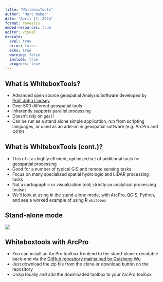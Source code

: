 ```yaml
---
title: "WhiteboxTools"
author: "Marc Weber"
date: "April 17, 2024"
format: revealjs
embed-resources: true
editor: visual
execute: 
  eval: true
  error: false
  echo: true
  warning: false
  include: true
  progress: true
---
```


## What is WhiteboxTools?

-   Advanced open source geospatial Analysis Software developed by [Prof. John Lindsey](https://jblindsay.github.io/ghrg/index.html)
-   Over 500 different geospatial tools
-   Inherently supports parallel processing
-   Doesn't rely on `gdal`!
-   Can be run as a stand alone simple application, run from scripting languages, or used as an add-on in geospatial software (e.g. ArcPro and QGIS)

## What is WhiteboxTools (cont.)?

-   This of it as highly efficient, optimized set of additional tools for geospatial processing
-   Good for a number of typical GIS and remote sensing tasks
-   Focus on many specialized spatial hydrologic and LIDAR processing tasks
-   Not a cartographic or visualization tool; strictly an analytical processing toolset
-   We'll look at using in the stand-alone mode, with ArcPro, QGIS, Python, and see a worked example of using R `whitebox`

## Stand-alone mode

![](WBT_command_prompt.png)

## Whiteboxtools with ArcPro

-   You can install an ArcPro toolbox frontend to the stand-alone executable back-end via the [GitHub repository maintained by Quisheng Wu](https://github.com/opengeos/WhiteboxTools-ArcGIS)
-   Just download the zip file from the clone or download button on the repository
-   Unzip locally and add the downloaded toolbox to your ArcPro toolbox

